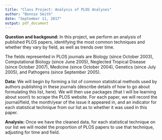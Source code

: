 ```yaml
---
title: "Class Project: Analysis of PLOS Analyses"
author: "Bonnie Smith"
date: "September 11, 2017"
output: pdf_document
---
```


**Question and backgound:** In this project, we perform an analysis of published PLOS papers, identifying the most common techniques and whether they vary by field, as well as trends over time.

The fields represented in PLOS journals are Biology (since October 2003), Computational Biology (since June 2005), Neglected Tropical Disease (since October 2007), Medicine (since October 2004), Genetics (since July 2005), and Pathogens (since September 2005).

**Data:** We will begin by forming a list of common statistical methods used by authors publishing in these journals (describe details of how to go about formulating this list, here).  We will then use packages (that I will be learning about soon!) to scrape the PLOS website.  For each paper, we will record the journal/field, the month/year of the issue it appeared in, and an indicator for each statistical technique from our list as to whether it was used in this paper.  

**Analysis:**  Once we have the cleaned data, for each statistical technique on our list we will model the proportion of PLOS papers to use that technique, adjusting for time and field.